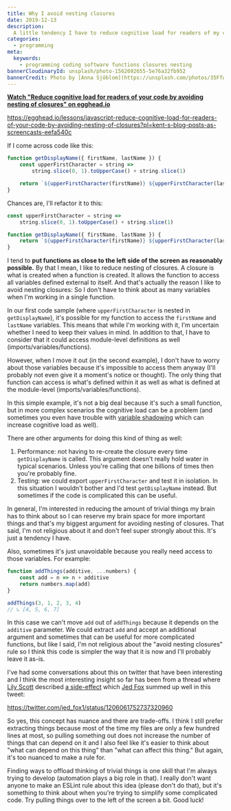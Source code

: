 ```yaml
---
title: Why I avoid nesting closures
date: 2019-12-13
description:
  A little tendency I have to reduce cognitive load for readers of my code.
categories:
  - programming
meta:
  keywords:
    - programming coding software functions closures nesting
bannerCloudinaryId: unsplash/photo-1562692655-5e76a32fb952
bannerCredit: Photo by [Anna Sjöblom](https://unsplash.com/photos/35FfwGHXsqU)
---
```


**[Watch "Reduce cognitive load for readers of your code by avoiding nesting of closures" on egghead.io](https://egghead.io/lessons/javascript-reduce-cognitive-load-for-readers-of-your-code-by-avoiding-nesting-of-closures?pl=kent-s-blog-posts-as-screencasts-eefa540c)**

https://egghead.io/lessons/javascript-reduce-cognitive-load-for-readers-of-your-code-by-avoiding-nesting-of-closures?pl=kent-s-blog-posts-as-screencasts-eefa540c

If I come across code like this:

```js
function getDisplayName({ firstName, lastName }) {
	const upperFirstCharacter = string =>
		string.slice(0, 1).toUpperCase() + string.slice(1)

	return `${upperFirstCharacter(firstName)} ${upperFirstCharacter(lastName)}`
}
```

Chances are, I'll refactor it to this:

```js
const upperFirstCharacter = string =>
	string.slice(0, 1).toUpperCase() + string.slice(1)

function getDisplayName({ firstName, lastName }) {
	return `${upperFirstCharacter(firstName)} ${upperFirstCharacter(lastName)}`
}
```

I tend to **put functions as close to the left side of the screen as reasonably
possible.** By that I mean, I like to reduce nesting of closures. A closure is
what is created when a function is created. It allows the function to access all
variables defined external to itself. And that's actually the reason I like to
avoid nesting closures: So I don't have to think about as many variables when
I'm working in a single function.

In our first code sample (where `upperFirstCharacter` is nested in
`getDisplayName`), it's possible for my function to access the `firstName` and
`lastName` variables. This means that while I'm working with it, I'm uncertain
whether I need to keep their values in mind. In addition to that, I have to
consider that it could access module-level definitions as well
(imports/variables/functions).

However, when I move it out (in the second example), I don't have to worry about
those variables because it's impossible to access them anyway (I'll probably not
even give it a moment's notice or thought). The only thing that function can
access is what's defined within it as well as what is defined at the
module-level (imports/variables/functions).

In this simple example, it's not a big deal because it's such a small function,
but in more complex scenarios the cognitive load can be a problem (and sometimes
you even have trouble with
[variable shadowing](https://en.wikipedia.org/wiki/Variable_shadowing) which can
increase cognitive load as well).

There are other arguments for doing this kind of thing as well:

1. Performance: not having to re-create the closure every time `getDisplayName`
   is called. This argument doesn't really hold water in typical scenarios.
   Unless you're calling that one billions of times then you're probably fine.
2. Testing: we could export `upperFirstCharacter` and test it in isolation. In
   this situation I wouldn't bother and I'd test `getDisplayName` instead. But
   sometimes if the code is complicated this can be useful.

In general, I'm interested in reducing the amount of trivial things my brain has
to think about so I can reserve my brain space for more important things and
that's my biggest argument for avoiding nesting of closures. That said, I'm not
religious about it and don't feel super strongly about this. It's just a
tendency I have.

Also, sometimes it's just unavoidable because you really need access to those
variables. For example:

```js
function addThings(additive, ...numbers) {
	const add = n => n + additive
	return numbers.map(add)
}

addThings(3, 1, 2, 3, 4)
// ↳ [4, 5, 6, 7]
```

In this case we can't move `add` out of `addThings` because it depends on the
`additive` parameter. We could extract `add` and accept an additional argument
and sometimes that can be useful for more complicated functions, but like I
said, I'm not religious about the "avoid nesting closures" rule so I think this
code is simpler the way that it is now and I'll probably leave it as-is.

I've had some conversations about this on twitter that have been interesting and
I think the most interesting insight so far has been from a thread where
[Lily Scott](https://twitter.com/suchipi) described
[a side-effect](https://twitter.com/suchipi/status/1206061075587682304) which
[Jed Fox](https://twitter.com/jed_fox1) summed up well in this tweet:

https://twitter.com/jed_fox1/status/1206061752737320960

So yes, this concept has nuance and there are trade-offs. I think I still prefer
extracting things because most of the time my files are only a few hundred lines
at most, so pulling something out does not increase the number of things that
can depend on it and I also feel like it's easier to think about "what can
depend on this thing" than "what can affect this thing." But again, it's too
nuanced to make a rule for.

Finding ways to offload thinking of trivial things is one skill that I'm always
trying to develop (automation plays a big role in that). I really don't want
anyone to make an ESLint rule about this idea (please don't do that), but it's
something to think about when you're trying to simplify some complicated code.
Try pulling things over to the left of the screen a bit. Good luck!
